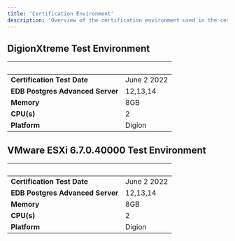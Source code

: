 ```yaml
---
title: 'Certification Environment'
description: 'Overview of the certification environment used in the certification of <PartnerProductName>'
---
```


## DigionXtreme Test Environment
|  &nbsp;    | &nbsp; |
| ----------- | ----------- |
| **Certification Test Date**      | June 2 2022      |
| **EDB Postgres Advanced Server**  |  12,13,14     |
| **Memory**   |  8GB      |
| **CPU(s)**   |  2    |
| **Platform**  | Digion     |


## VMware ESXi  6.7.0.40000 Test Environment
|  &nbsp;    | &nbsp; |
| ----------- | ----------- |
| **Certification Test Date**      | June 2 2022       |
| **EDB Postgres Advanced Server**  |  12,13,14     |
| **Memory**   |  8GB      |
| **CPU(s)**   |  2    |
| **Platform**  | Digion     |